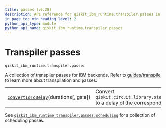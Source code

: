```yaml
---
title: passes (v0.28)
description: API reference for qiskit_ibm_runtime.transpiler.passes in qiskit-ibm-runtime v0.28
in_page_toc_min_heading_level: 2
python_api_type: module
python_api_name: qiskit_ibm_runtime.transpiler.passes
---
```


<span id="transpiler-passes-qiskit-ibm-runtime-transpiler-passes" />

<span id="module-qiskit_ibm_runtime.transpiler.passes" />

# Transpiler passes

`qiskit_ibm_runtime.transpiler.passes`

A collection of transpiler passes for IBM backends. Refer to [guides/transpile](/guides/transpile) to learn more about transpilation and passes.

|                                                                                                                                                         |                                                                                               |
| ------------------------------------------------------------------------------------------------------------------------------------------------------- | --------------------------------------------------------------------------------------------- |
| [`ConvertIdToDelay`](qiskit_ibm_runtime.transpiler.passes.ConvertIdToDelay "qiskit_ibm_runtime.transpiler.passes.ConvertIdToDelay")(durations\[, gate]) | Convert `qiskit.circuit.library.standard_gates.IGate` to a delay of the corresponding length. |

See [`qiskit_ibm_runtime.transpiler.passes.scheduling`](qiskit_ibm_runtime.transpiler.passes.scheduling#module-qiskit_ibm_runtime.transpiler.passes.scheduling "qiskit_ibm_runtime.transpiler.passes.scheduling") for a collection of scheduling passes.


